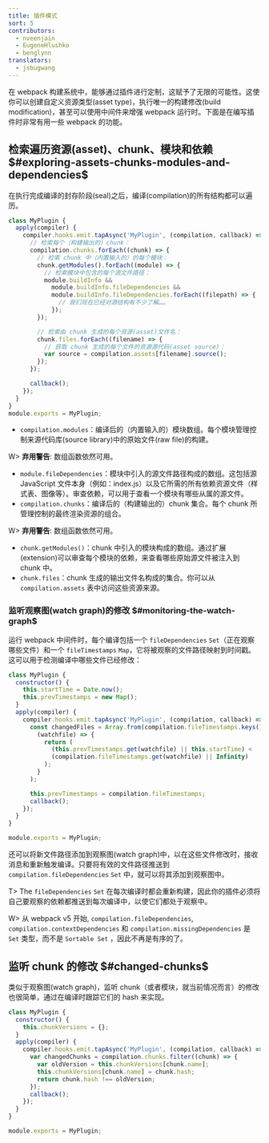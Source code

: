 ```yaml
---
title: 插件模式
sort: 5
contributors:
  - nveenjain
  - EugeneHlushko
  - benglynn
translators:
  - jsbugwang
---
```


在 webpack 构建系统中，能够通过插件进行定制，这赋予了无限的可能性。这使你可以创建自定义资源类型(asset type)，执行唯一的构建修改(build modification)，甚至可以使用中间件来增强 webpack 运行时。下面是在编写插件时非常有用一些 webpack 的功能。

## 检索遍历资源(asset)、chunk、模块和依赖 $#exploring-assets-chunks-modules-and-dependencies$

在执行完成编译的封存阶段(seal)之后，编译(compilation)的所有结构都可以遍历。

```javascript
class MyPlugin {
  apply(compiler) {
    compiler.hooks.emit.tapAsync('MyPlugin', (compilation, callback) => {
      // 检索每个（构建输出的）chunk：
      compilation.chunks.forEach((chunk) => {
        // 检索 chunk 中（内置输入的）的每个模块：
        chunk.getModules().forEach((module) => {
          // 检索模块中包含的每个源文件路径：
          module.buildInfo &&
            module.buildInfo.fileDependencies &&
            module.buildInfo.fileDependencies.forEach((filepath) => {
              // 我们现在已经对源结构有不少了解……
            });
        });

        // 检索由 chunk 生成的每个资源(asset)文件名：
        chunk.files.forEach((filename) => {
          // 获取 chunk 生成的每个文件的资源源代码(asset source)：
          var source = compilation.assets[filename].source();
        });
      });

      callback();
    });
  }
}
module.exports = MyPlugin;
```

- `compilation.modules`：编译后的（内置输入的）模块数组。每个模块管理控制来源代码库(source library)中的原始文件(raw file)的构建。

W> **弃用警告**: 数组函数依然可用。

- `module.fileDependencies`：模块中引入的源文件路径构成的数组。这包括源 JavaScript 文件本身（例如：index.js）以及它所需的所有依赖资源文件（样式表、图像等）。审查依赖，可以用于查看一个模块有哪些从属的源文件。
- `compilation.chunks`：编译后的（构建输出的）chunk 集合。每个 chunk 所管理控制的最终渲染资源的组合。

W> **弃用警告**: 数组函数依然可用。

- `chunk.getModules()`：chunk 中引入的模块构成的数组。通过扩展(extension)可以审查每个模块的依赖，来查看哪些原始源文件被注入到 chunk 中。
- `chunk.files`：chunk 生成的输出文件名构成的集合。你可以从 `compilation.assets` 表中访问这些资源来源。

### 监听观察图(watch graph)的修改 $#monitoring-the-watch-graph$

运行 webpack 中间件时，每个编译包括一个 `fileDependencies` `Set`（正在观察哪些文件）和一个 `fileTimestamps` `Map`，它将被观察的文件路径映射到时间戳。这可以用于检测编译中哪些文件已经修改：

```javascript
class MyPlugin {
  constructor() {
    this.startTime = Date.now();
    this.prevTimestamps = new Map();
  }
  apply(compiler) {
    compiler.hooks.emit.tapAsync('MyPlugin', (compilation, callback) => {
      const changedFiles = Array.from(compilation.fileTimestamps.keys()).filter(
        (watchfile) => {
          return (
            (this.prevTimestamps.get(watchfile) || this.startTime) <
            (compilation.fileTimestamps.get(watchfile) || Infinity)
          );
        }
      );

      this.prevTimestamps = compilation.fileTimestamps;
      callback();
    });
  }
}

module.exports = MyPlugin;
```

还可以将新文件路径添加到观察图(watch graph)中，以在这些文件修改时，接收消息和重新触发编译。只要将有效的文件路径推送到 `compilation.fileDependencies` `Set` 中，就可以将其添加到观察图中。

T> The `fileDependencies` `Set` 在每次编译时都会重新构建，因此你的插件必须将自己要观察的依赖都推送到每次编译中，以使它们都处于观察中。

W> 从 webpack v5 开始, `compilation.fileDependencies`, `compilation.contextDependencies` 和 `compilation.missingDependencies` 是 `Set` 类型，而不是 `Sortable Set` ，因此不再是有序的了。

## 监听 chunk 的修改 $#changed-chunks$

类似于观察图(watch graph)，监听 chunk（或者模块，就当前情况而言）的修改也很简单，通过在编译时跟踪它们的 hash 来实现。

```javascript
class MyPlugin {
  constructor() {
    this.chunkVersions = {};
  }
  apply(compiler) {
    compiler.hooks.emit.tapAsync('MyPlugin', (compilation, callback) => {
      var changedChunks = compilation.chunks.filter((chunk) => {
        var oldVersion = this.chunkVersions[chunk.name];
        this.chunkVersions[chunk.name] = chunk.hash;
        return chunk.hash !== oldVersion;
      });
      callback();
    });
  }
}

module.exports = MyPlugin;
```
